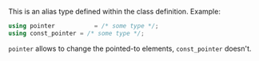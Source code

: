 This is an alias type defined within the class definition. Example:
```cpp
using pointer			= /* some type */;
using const_pointer	= /* some type */;
```

`pointer` allows to change the pointed-to elements, `const_pointer` doesn't.
